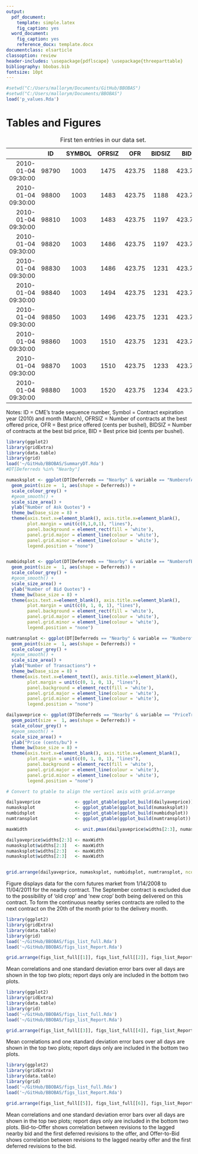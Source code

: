 ```yaml
---
output:
  pdf_document:
    template: simple.latex
    fig_caption: yes
  word_document:
    fig_caption: yes
    reference_docx: template.docx
documentclass: elsarticle
classoption: review
header-includes: \usepackage{pdflscape} \usepackage{threeparttable}
bibliography: bbobas.bib
fontsize: 10pt
---
```




```r
#setwd("C:/Users/mallorym/Documents/GitHub/BBOBAS")
#setwd("C:/Users/mallorym/Documents/BBOBAS")
load('p_values.Rda')
```

# Tables and Figures



|                    |  ID  |SYMBOL|OFRSIZ| OFR   |BIDSIZ| BID   |
|-------------------:|:-----:|:----:|:-----:|:-----:|:-----:|:-----:|
|  2010-01-04 09:30:00|  98790| 1003| 1475| 423.75| 1188| 423.75|
|  2010-01-04 09:30:00|  98800| 1003| 1483| 423.75| 1188| 423.75|
|  2010-01-04 09:30:00|  98810| 1003| 1483| 423.75| 1197| 423.75|
|  2010-01-04 09:30:00|  98820| 1003| 1486| 423.75| 1197| 423.75|
|  2010-01-04 09:30:00|  98830| 1003| 1486| 423.75| 1231| 423.75|
|  2010-01-04 09:30:00|  98840|1003|  1494|423.75|  1231|423.75|
|  2010-01-04 09:30:00|  98850| 1003| 1496| 423.75| 1231| 423.75|
|  2010-01-04 09:30:00|  98860| 1003| 1510| 423.75| 1231| 423.75|
|  2010-01-04 09:30:00|  98870| 1003| 1510| 423.75| 1233| 423.75|
|  2010-01-04 09:30:00|  98880| 1003| 1520| 423.75| 1234| 423.75|

: First ten entries in our data set.

Notes: ID = CME's trade sequence number, Symbol = Contract expiration year (2010) and month (March), OFRSIZ = Number of contracts at the best offered price, OFR = Best price offered (cents per bushel), BIDSIZ = Number of contracts at the best bid price, BID = Best price bid (cents per bushel).

\clearpage

<!--  
This is a table of p-values on the differences in the order of near, 1st, and 2nd deferred. But, we no longer show the contemporaneous-keep-zeros
case, so motivating this table doesn't seem to make sense. 
```r
library(knitr)
library(xtable)
#kTable(p_values, format = 'markdown')
#kTable(p_values)
t <- xtable(p_values, caption = "P-Values from Welch two-sample t-tests on differences in correlation means displayed in figure 1")
print.xtable(t, caption.placement = 'top', comment=FALSE )
```

Notes: H0: Equal means, H1: Unequal means. 'Near & 1' stands for the correlations between returns of the nearby quotes and returns of the first deferred quotes, 'Near & 2' stands for the correlations between returns of the nearby quotes and returns of the second deferred quotes, and 'Near & 3' stands for the correlations between returns of the nearby quotes and returns of the third deferred quotes. The columns labeled with the convention Near & 1 - Near & 2 contain p-values of a Welch two-sample t-test on differences in the means displayed in figure 2. 
-->

\begin{landscape}

\begin{table*}[h]\centering
\begin{threeparttable}
\caption{Correlations Calculated to Produce Figures 1, 2, and 3 }
\begin{tabular}{@{}cc|cc|cc@{}}
 \specialrule{1pt}{1pt}{1pt}
 \multicolumn{2}{c|}{Information-based trading} & \multicolumn{2}{c|}{Speed of information transmission} & \multicolumn{2}{c}{Spread trades and information transmission} \\
 \multicolumn{2}{c|}{Figure 2}                    & \multicolumn{2}{c|}{Figure 3}         & \multicolumn{2}{c}{Figure 4}      \\
 \multicolumn{2}{c|}{No Time Lag}           &\multicolumn{2}{c|}{Time Lag}               &\multicolumn{2}{c}{Time Lag}             \\
\multicolumn{2}{c|}{Correlation of Nearby and}           &\multicolumn{2}{c|}{Correlation of Nearby}               &\multicolumn{2}{c}{Correlation of Nearby}             \\
\multicolumn{2}{c|}{}           &\multicolumn{2}{c|}{and 1 deffered}               &\multicolumn{2}{c}{and 1 deffered}             \\

\hline
 Bid to Bid          & 1 deffered& Bid to Bid   & no time lag      & Bid to Offer & no time lag            \\
                     &2 deffered &              &1 second          &              &1 second          \\
                     &3 deffered &              &10 seconds        &              &10 seconds        \\
 Offer to Offer      & 1 deffered& Offer to Offer&  no time lag    &Offer to Bid  &  no time lag                \\
                     &2 deffered &              &1 second          &              &1 second          \\
                     &3 deffered &              &10 seconds        &              &10 seconds        \\
 Bid to Bid          &1 deffered & Bid to Bid   &  no time lag     & Bid to Offer & no time lag                 \\
 (Report)            &2 deffered &  (Report)    &1 second          & (Report)     &1 second          \\
                     &3 deffered &              &10 seconds        &              &10 seconds        \\
 Offer to Offer      & 1 deffered&Offer to Offer& no time lag      &Offer to Bid  & no time lag                  \\
 (Report)            &2 deffered &  (Report)     &1 second          & (Report)     &1 second          \\
                     &3 deffered &              &10 seconds        &              &10 seconds        \\
 \specialrule{1pt}{1pt}{1pt}
\end{tabular}
\begin{tablenotes}
      \small
      \item This table contains a summary of the correlation results that are presented in figures 1, 2, and 3. Correlations are calculated in ten minute intervals and for every day of our sample. The bottom two panels (Report) display the correlations for USDA report release days only.  
    \end{tablenotes}
\end{threeparttable}
\end{table*}

\end{landscape}




```r
library(ggplot2)
library(gridExtra)
library(data.table)
library(grid)
load('~/GitHub/BBOBAS/SummaryDT.Rda')
#DT[Deferreds %in% "Nearby"]

numasksplot <- ggplot(DT[Deferreds == "Nearby" & variable == "NumberofAsks"], aes(TradeDate, value, colour=Deferreds, group=Deferreds)) +
  geom_point(size =  1, aes(shape = Deferreds)) +
  scale_colour_grey() +
  #geom_smooth() +
  scale_size_area() +
  ylab("Number of Ask Quotes") +
  theme_bw(base_size = 8) +
  theme(axis.text.x=element_blank(), axis.title.x=element_blank(),
        plot.margin = unit(c(0,1,0,1), "lines"),
        panel.background = element_rect(fill = 'white'), 
        panel.grid.major = element_line(colour = 'white'),
        panel.grid.minor = element_line(colour = 'white'),
        legend.position = "none") 


numbidsplot <- ggplot(DT[Deferreds == "Nearby" & variable == "NumberofBids"], aes(TradeDate, value, colour=Deferreds, group=Deferreds)) +
  geom_point(size =  1, aes(shape = Deferreds)) +
  scale_colour_grey() +
  #geom_smooth() +
  scale_size_area() +
  ylab("Number of Bid Quotes") +
  theme_bw(base_size = 8) +
  theme(axis.text.x=element_blank(), axis.title.x=element_blank(), 
        plot.margin = unit(c(0, 1, 0, 1), "lines"),
        panel.background = element_rect(fill = 'white'), 
        panel.grid.major = element_line(colour = 'white'),
        panel.grid.minor = element_line(colour = 'white'),
        legend.position = "none") 

numtransplot <- ggplot(DT[Deferreds == "Nearby" & variable == "NumberofTransactions"], aes(TradeDate, value, colour=Deferreds, group=Deferreds)) +
  geom_point(size =  1, aes(shape = Deferreds)) +
  scale_colour_grey() +
  #geom_smooth() +
  scale_size_area() +
  ylab("Number of Transactions") +
  theme_bw(base_size = 8) +
  theme(axis.text.x=element_text(), axis.title.x=element_blank(),
        plot.margin = unit(c(0, 1, 0, 1), "lines"),
        panel.background = element_rect(fill = 'white'), 
        panel.grid.major = element_line(colour = 'white'),
        panel.grid.minor = element_line(colour = 'white'),
        legend.position = "none") 

dailyaveprice <- ggplot(DT[Deferreds == "Nearby" & variable == "PriceTransaction"], aes(TradeDate, value, colour=Deferreds, group=Deferreds)) +
  geom_point(size =  1, aes(shape = Deferreds)) +
  scale_colour_grey() +
  #geom_smooth() +
  scale_size_area() +
  ylab("Price (cents/bu") +
  theme_bw(base_size = 8) +
  theme(axis.text.x=element_blank(), axis.title.x=element_blank(),
        plot.margin = unit(c(0, 1, 0, 1), "lines"),
        panel.background = element_rect(fill = 'white'), 
        panel.grid.major = element_line(colour = 'white'),
        panel.grid.minor = element_line(colour = 'white'),
        legend.position = "none") 

# Convert to gtable to align the verticel axis with grid.arrange

dailyaveprice             <- ggplot_gtable(ggplot_build(dailyaveprice))
numasksplot               <- ggplot_gtable(ggplot_build(numasksplot))
numbidsplot               <- ggplot_gtable(ggplot_build(numbidsplot))
numtransplot              <- ggplot_gtable(ggplot_build(numtransplot))

maxWidth                  <- unit.pmax(dailyaveprice$widths[2:3], numasksplot$widths[2:3], numasksplot$widths[2:3], numasksplot$widths[2:3])

dailyaveprice$widths[2:3] <- maxWidth
numasksplot$widths[2:3]   <- maxWidth
numasksplot$widths[2:3]   <- maxWidth
numasksplot$widths[2:3]   <- maxWidth


grid.arrange(dailyaveprice, numasksplot, numbidsplot, numtransplot, ncol=1, heights=c(2.6,2.6,2.6,2.7), widths=6.5)

```

Figure displays data for the corn futures market from 1/14/2008 to 11/04/2011 for the nearby contract. The September contract is excluded due to the possibility of 'old crop' and 'new crop' both being delivered on this contract. To form the continuous nearby series contracts are rolled to the next contract on the 20th of the month prior to the delivery month. 


\clearpage

```r
library(ggplot2)
library(gridExtra)
library(data.table)
library(grid)
load('~/GitHub/BBOBAS/figs_list_full.Rda')
load('~/GitHub/BBOBAS/figs_list_Report.Rda')

grid.arrange(figs_list_full[[1]], figs_list_full[[2]], figs_list_Report[[1]], figs_list_Report[[2]], ncol=1, heights=c(3,3,3,3.2), widths=6.5)

```

Mean correlations and one standard deviation error bars over all days are shown in the top two plots; report days only are included in the bottom two plots. 

\clearpage

```r
library(ggplot2)
library(gridExtra)
library(data.table)
library(grid)
load('~/GitHub/BBOBAS/figs_list_full.Rda')
load('~/GitHub/BBOBAS/figs_list_Report.Rda')

grid.arrange(figs_list_full[[3]], figs_list_full[[4]], figs_list_Report[[3]], figs_list_Report[[4]], ncol=1, heights=c(2.6,2.6,2.6,2.7), widths=6.5)

```

Mean correlations and one standard deviation error bars over all days are shown in the top two plots; report days only are included in the bottom two plots. 



\clearpage


```r
library(ggplot2)
library(gridExtra)
library(data.table)
library(grid)
load('~/GitHub/BBOBAS/figs_list_full.Rda')
load('~/GitHub/BBOBAS/figs_list_Report.Rda')

grid.arrange(figs_list_full[[5]], figs_list_full[[6]], figs_list_Report[[5]], figs_list_Report[[6]], ncol=1, heights=c(2.6,2.6,2.6,2.7), widths=6.5)

```

Mean correlations and one standard deviation error bars over all days are shown in the top two plots; report days only are included in the bottom two plots. Bid-to-Offer shows correlation between revisions to the lagged nearby bid and the first deferred revisions to the offer, and Offer-to-Bid shows correlation between revisions to the lagged nearby offer and the first deferred revisions to the bid. 



<!--
![](Bid_plot.png)
![](OFR_plot.png)
Figure 1. Contemporaneous Correlation with Nearby - Keep Zeros
-->

<!--
![](Bid_plot_no0s.png)
![](OFR_plot_no0s.png)
Figure 2. Contemporaneous Correlation with Nearby - No Zeros
-->

<!--
![](Bid_plot_report.png)
![](OFR_plot_report.png)
Figure 3. Contemporaneous Correlation with Nearby on USDA Report Days - Keep Zeros
-->

<!--
![](Bid_plot_no0s_report.png)
![](OFR_plot_no0s_report.png)
Figure 3. Contemporaneous Correlation with Nearby on USDA Report Days - No Zeros
-->

<!--
![](Bid_plot_timelag.png)
![](OFR_plot_timelag.png)
Figure 4. Contemporaneous and Time-lagged Correlations between the Nearby and One-deferred Contract
-->

<!--
![](Bid_plot_timelag_report.png)
![](OFR_plot_timelag_report.png)
Figure 5. Contemporaneous and Time-lagged Correlations between the Nearby and One-deferred Contract on USDA Report Days
-->


<!--
![](Bid_plot_timelag1N.png)
![](OFR_plot_timelag1N.png)
Figure 6. Contemporaneous and Time-lagged Correlations between the One-deferred Contract and Nearby (Price discovery in the distant) 
-->
<!--![](BIDOFR_plot.png)-->
<!--![](BIDOFR_plot_no0s.png)
![](OFRBID_plot_no0s.png)
Figure 7. Contemporaneous Correlations with Nearby Bid-to-Ask and Ask-to-Bid - Keep Zeros
-->
<!--
![](BIDOFR_plot_timelag.png)
![](OFRBID_plot_timelag.png)
Figure 8. Contemporaneous and Time-lagged Correlations with Nearby Bid-to-Ask and Ask-to-Bid - No Zeros
-->